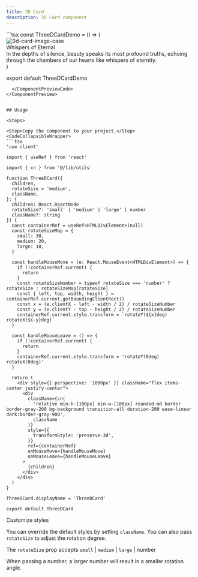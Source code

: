```yaml
---
title: 3D Card
description: 3D Card component
---
```


<ComponentPreview>
  <ComponentPreviewContent name="ThreeDCard" />
  <ComponentPreviewCode>
```tsx
const ThreeDCardDemo = () => (
  <ThreeDCard className="h-auto w-[300px]" rotateSize="large">
    <div className="flex flex-col items-center justify-center p-4">
      <Image
        className="w-full rounded-xl"
        src="/image/background-case.jpg"
        alt="3d-card-image-case"
        width={300}
        height={200}
      />
      <div className="mt-5 w-full text-start text-2xl font-bold">Whispers of Eternal</div>
      <div className="mt-2 w-full text-start">
        In the depths of silence, beauty speaks its most profound truths, echoing through the
        chambers of our hearts like whispers of eternity.
      </div>
    </div>
  </ThreeDCard>
)

export default ThreeDCardDemo
```
  </ComponentPreviewCode>
</ComponentPreview>


## Usage

<Steps>

<Step>Copy the component to your project.</Step>
<CodeCollapsibleWrapper>
```tsx
'use client'

import { useRef } from 'react'

import { cn } from '@/lib/utils'

function ThreeDCard({
  children,
  rotateSize = 'medium',
  className,
}: {
  children: React.ReactNode
  rotateSize?: 'small' | 'medium' | 'large' | number
  className?: string
}) {
  const containerRef = useRef<HTMLDivElement>(null)
  const rotateSizeMap = {
    small: 30,
    medium: 20,
    large: 10,
  }

  const handleMouseMove = (e: React.MouseEvent<HTMLDivElement>) => {
    if (!containerRef.current) {
      return
    }
    const rotateSizeNumber = typeof rotateSize === 'number' ? rotateSize : rotateSizeMap[rotateSize]
    const { left, top, width, height } = containerRef.current.getBoundingClientRect()
    const x = (e.clientX - left - width / 2) / rotateSizeNumber
    const y = (e.clientY - top - height / 2) / rotateSizeNumber
    containerRef.current.style.transform = `rotateY(${x}deg) rotateX(${-y}deg)`
  }

  const handleMouseLeave = () => {
    if (!containerRef.current) {
      return
    }
    containerRef.current.style.transform = 'rotateY(0deg) rotateX(0deg)'
  }

  return (
    <div style={{ perspective: '1000px' }} className="flex items-center justify-center">
      <div
        className={cn(
          'relative min-h-[100px] min-w-[100px] rounded-md border border-gray-200 bg-background transition-all duration-200 ease-linear dark:border-gray-900',
          className
        )}
        style={{
          transformStyle: 'preserve-3d',
        }}
        ref={containerRef}
        onMouseMove={handleMouseMove}
        onMouseLeave={handleMouseLeave}
      >
        {children}
      </div>
    </div>
  )
}

ThreeDCard.displayName = 'ThreeDCard'

export default ThreeDCard
```
</CodeCollapsibleWrapper>

<Step>Customize styles</Step>

You can override the default styles by setting `className`. You can also pass `rotateSize` to adjust the rotation degree.

The `rotateSize` prop accepts `small` | `medium` | `large` | number

When passing a number, a larger number will result in a smaller rotation angle.

</Steps>

